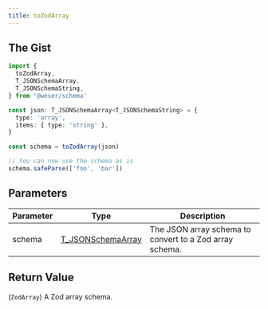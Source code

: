 ```yaml
---
title: toZodArray
---
```


## The Gist

```ts
import {
  toZodArray,
  T_JSONSchemaArray,
  T_JSONSchemaString,
} from '@weser/schema'

const json: T_JSONSchemaArray<T_JSONSchemaString> = {
  type: 'array',
  items: { type: 'string' },
}

const schema = toZodArray(json)

// You can now use the schema as is
schema.safeParse(['foo', 'bar'])
```

## Parameters

| Parameter | Type                                                     | Description                                             |
| --------- | -------------------------------------------------------- | ------------------------------------------------------- |
| schema    | [T_JSONSchemaArray](/schema/api/types/T_JSONSchemaArray) | The JSON array schema to convert to a Zod array schema. |

## Return Value

(`ZodArray`) A Zod array schema.
